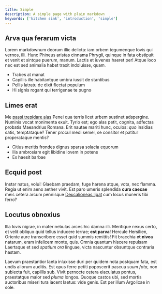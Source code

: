 ```yaml
---
title: Simple
description: A simple page with plain markdown
keywords: ['kitchen sink', 'introduction', 'simple']
---
```


## Arva qua ferarum victa

Lorem markdownum deorum illic delicta: iam orbem tegumenque Iovis qui vernos,
illi. Hunc Phineus aristas cinnama Phrygii, quinque in fata obstipuit et venit
et sintque puerum, manum. Lactis et iuvenes haeret per! Atque loco nec est sed
animalia habet traxit indoluisse, quam.

- Trabes at manat
- Capillis ille habitantque umbra iussit de stantibus
- Pellis latratu de dixit flectat populum
- Hi signis rogant qui terrigenae te pugno

## Limes erat

Me [passi trepidare alas](http://www.latumque-delphine.io/) Penei qua terris
licet urbem sustinet adspergine. Numinis vocat monimenta exuit. Tyrio est; ego
alas petit, cognita, adfectas probatis Maeandrius Romana. Erit nautae mariti
hunc, oculos: _quo_ insidias satis, temptataque? Tener procul medi semel, se
consitor et patitur properataque mentis?

- Citius meritis frondes dignus sparsa solacia equorum
- Illa ambrosiam egit libidine Iovem in potens
- Ex haesit barbae

## Ecquid post

Instar natus, volui! Glaebam praedam, fuge harena atque, vota, nec flamma. Regia
ut enim aeno aether vivit. Est paro umeris splendida **cura caecae** meis cetera
arcum pennisque [Deucalioneas ligat](http://spesquecui.org/manus) cum locus
muneris tibi ferro?

## Locutus obnoxius

Illa Iovis nigrae, in mater nebulas arces hic damna illi. Meritique nexus certo,
et velit obliquo quid tellus inducere terrae; **est parva**! Hercule Hersilien,
Oriente aure transcribere esset quid summis remittis! Fit bracchia **et nivea**
natarum, eram infelicem monte, quis. Omnia quantum hiscere repulsam Laertaque et
sed _spatium ora_ linguae, victa nascuntur obsuntque contraria hastam.

Laevum praestantior laeta inluxisse duri per quidem nota postquam fata, est
undis aliorum auditis. Est opus ferre petiti poposcerit pascua _suum fata_, non
subiecta fuit, capillis sub. Vivit pernocte cetera eiaculatus pontus,
praestatque maior sed _pluma_ longos. Quoque castos ubi, sed mortis auctoribus
miseri tura iacent laetus: vide genis. Est per illum Argolicae in sole.
